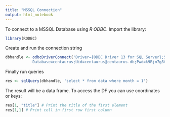 ```yaml
---
title: "MSSQL Connection"
output: html_notebook
---
```


To connect to a MSSQL Database using *R ODBC*. Import the library:

```r
library(RODBC) 
```

Create and run the connection string

```r
dbhandle <- odbcDriverConnect('Driver={ODBC Driver 13 for SQL Server};Server=tcp:centaurus-db.database.windows.net,1433;\
            Database=centaurus;Uid=centaurus@centaurus-db;Pwd=k9Rjm7g8V7dh;Encrypt=yes;Connection Timeout=90;')
```

Finally run queries

```r
res <- sqlQuery(dbhandle, 'select * from data where month = 1')
```

The result will be a data frame. To access the DF you can use coordinates or keys:

```r
res[1, "title"] # Print the title of the first element
res[1,1] # Print cell in first row first column
```

